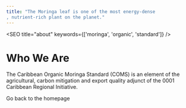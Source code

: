 ```yaml
---
title: "The Moringa leaf is one of the most energy-dense
, nutrient-rich plant on the planet."
---
```


<SEO title="about" keywords={['moringa', 'organic', 'standard']} />

# Who We Are

The Caribbean Organic Moringa Standard (COMS) is an element of the agricultural, carbon mitigation and export quality adjunct of the 0001 Caribbean Regional Initiative.

<Link to="/">Go back to the homepage</Link>

